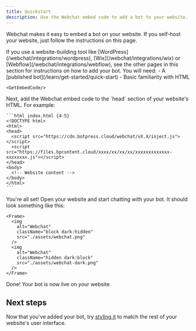 ```yaml
---
title: Quickstart
description: Use the Webchat embed code to add a bot to your website.
---
```



Webchat makes it easy to embed a bot on your website. If you self-host your website, just follow the instructions on this page.

<Note>
  If you use a website-building tool like [WordPress](/webchat/integrations/wordpress), [Wix](/webchat/integrations/wix) or [Webflow](/webchat/integrations/webflow), see the other pages in this section for instructions on how to add your bot.
</Note>

<Info>
  You will need:
  - A [published bot](/learn/get-started/quick-start)
  - Basic familiarity with HTML
</Info>

<Steps titleSize='h2'>
  <Step title="Get your embed code">
    
    <GetEmbedCode/>

  </Step>
  <Step title="Add to your website">
    Next, add the Webchat embed code to the `head` section of your website's HTML. For example:

    ```html index.html {4-5}
    <!DOCTYPE html>
    <html>
    <head>
      <script src="https://cdn.botpress.cloud/webchat/vX.X/inject.js"></script>
      <script src="https://files.bpcontent.cloud/xxxx/xx/xx/xx/xxxxxxxxxxxxx-xxxxxxxx.js"></script>
    </head>
    <body>
      <!-- Website content -->
    </body>
    </html>
    ```
  </Step>
  <Step>
    You're all set! Open your website and start chatting with your bot. It should look something like this:

    <Frame>
      <img
        alt="Webchat"
        className="block dark:hidden"
        src="./assets/webchat.png"
      />
      <img
        alt="Webchat"
        className="hidden dark:block"
        src="./assets/webchat-dark.png"
      />
    </Frame>
  </Step>
</Steps>

<Check>
  Done! Your bot is now live on your website.
</Check>

## Next steps

Now that you've added your bot, try [styling it](./configure-your-webchat) to match the rest of your website's user interface.